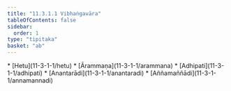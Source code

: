 ```yaml
---
title: "11.3.1.1 Vibhaṅgavāra"
tableOfContents: false
sidebar:
  order: 1
type: "tipitaka"
basket: "ab"
---
```



<DynamicBreadcrumb />



<TableOfContents>
* [Hetu](11-3-1-1/hetu)
* [Ārammaṇa](11-3-1-1/arammana)
* [Adhipati](11-3-1-1/adhipati)
* [Anantarādi](11-3-1-1/anantaradi)
* [Aññamaññādi](11-3-1-1/annamannadi)
</TableOfContents>